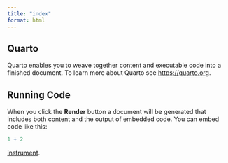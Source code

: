 ```yaml
---
title: "index"
format: html
---
```


## Quarto

Quarto enables you to weave together content and executable code into a finished document. To learn more about Quarto see <https://quarto.org>.

## Running Code

When you click the **Render** button a document will be generated that includes both content and the output of embedded code. You can embed code like this:

```r
1 + 2
```


[instrument](https://github.com/Thomasina-Donovan/implementation-costing-instrument/raw/main/assets/instrument.xlsx).
